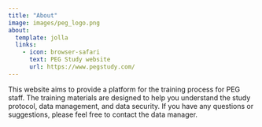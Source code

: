 ```yaml
---
title: "About"
image: images/peg_logo.png
about:
  template: jolla
  links:
    - icon: browser-safari
      text: PEG Study website
      url: https://www.pegstudy.com/
---
```


This website aims to provide a platform for the training process for PEG staff. The training materials are designed to help you understand the study protocol, data management, and data security. If you have any questions or suggestions, please feel free to contact the data manager.